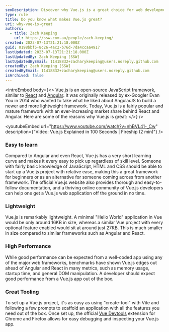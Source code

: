 ```yaml
---
seoDescription: Discover why Vue.js is a great choice for web development, with its easy learning curve, lightweight framework, high performance, and excellent tooling.
type: rule
title: Do you know what makes Vue.js great?
uri: why-vue-is-great
authors:
  - title: Zach Keeping
    url: https://ssw.com.au/people/zach-keeping/
created: 2023-07-13T21:21:18.000Z
guid: 0198bbf5-8c26-4ac2-b76d-7da4ccaa4917
lastUpdated: 2023-07-13T21:21:18.000Z
lastUpdatedBy: Zach Keeping [SSW]
lastUpdatedByEmail: 11418832+zacharykeeping@users.noreply.github.com
createdBy: Zach Keeping [SSW]
createdByEmail: 11418832+zacharykeeping@users.noreply.github.com
isArchived: false
---
```


<introEmbed
  body={<>
[Vue.js](https://www.ssw.com.au/consulting/vue) is an open-source JavaScript framework, similar to [React](https://www.ssw.com.au/consulting/react) and [Angular](https://www.ssw.com.au/consulting/angular). It was originally released by ex-Googler Evan You in 2014 who wanted to take what he liked about AngularJS to build a newer and more lightweight framework. Today, Vue.js is a fairly popular and mature framework with an ever-increasing market share behind React and Angular. Here are some of the reasons why Vue.js is great:
  </>}
/>

<youtubeEmbed url="https://www.youtube.com/watch?v=nhBVL41-_Cw" description={"Video: Vue.js Explained in 100 Seconds | Fireship (2 min)"} />


### Easy to learn

Compared to Angular and even React, Vue.js has a very short learning curve and makes it every easy to pick up regardless of skill level. Someone with fairly basic knowledge of JavaScript, HTML and CSS should be able to start up a Vue.js project with relative ease, making this a great framework for beginners or as an alternative for someone coming across from another framework. The official Vue.js website also provides thorough and easy-to-follow documentation, and a thriving online community of Vue.js developers can help one get a Vue.js web application off the ground in no time.

### Lightweight

Vue.js is remarkably lightweight. A minimal "Hello World" application in Vue would be only around 16KB in size, whereas a similar Vue project with every optional feature enabled would sit at around just 27KB. This is much smaller in size compared to similar frameworks such as Angular and React.

### High Performance

While good performance can be expected from a well-coded app using any of the major web frameworks, benchmarks have shown Vue.js edges out ahead of Angular and React in many metrics, such as memory usage, startup time, and general DOM manipulation. A developer should expect good performance from a Vue.js app out of the box.

### Great Tooling

To set up a Vue.js project, it's as easy as using "create-tool" with Vite and following a few prompts to scaffold an application with all the features you need out of the box. Once set up, the official [Vue Devtools](https://devtools.vuejs.org) extension for Chrome and Firefox allows for easy debugging and inspecting your Vue.js app.
